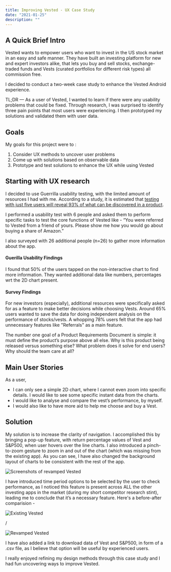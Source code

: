 ```yaml
---
title: Improving Vested - UX Case Study
date: "2021-01-25"
description: ""
---
```


## A Quick Brief Intro

Vested wants to empower users who want to invest in the US stock market in an easy and safe manner. They have built an investing platform for new and expert investors alike, that lets you buy and sell stocks, exchange-traded funds and Vests (curated portfolios for different risk types) all commission free.

I decided to conduct a two-week case study to enhance the Vested Android experience.

TL;DR — As a user of Vested, I wanted to learn if there were any usability problems that could be fixed. Through research, I was surprised to identify three pain points that most users were experiencing. I then prototyped my solutions and validated them with user data.

## Goals

My goals for this project were to :
1. Consider UX methods to uncover user problems
2. Come up with solutions based on observable data
3. Prototype and test solutions to enhance the UX while using Vested

## Starting with UX research

I decided to use Guerrilla usability testing, with the limited amount of resources I had with me. According to a study, it is estimated that [testing with just five users will reveal 93% of what can be discovered in a product](https://www.nngroup.com/articles/why-you-only-need-to-test-with-5-users/).

I performed a usability test with 6 people and asked them to perform specific tasks to test the core functions of Vested like - “You were referred to Vested from a friend of yours. Please show me how you would go about buying a share of Amazon.”

I also surveyed with 26 additional people (n=26) to gather more information about the app.

#### Guerilla Usability Findings

I found that 50% of the users tapped on the non-interactive chart to find more information. They wanted additional data like numbers, percentages wrt the 2D chart present.

#### Survey Findings

For new investors (especially), additional resources were specifically asked for as a feature to make better decisions while choosing Vests. Around 65% users wanted to save the data for doing independent analysis on the performance of stocks/vests.
A whopping 78% users felt that the app had unnecessary features like "Referrals" as a main feature.

The number one goal of a Product Requirements Document is simple: it must define the product’s purpose above all else. Why is this product being released versus something else? What problem does it solve for end users? Why should the team care at all?

## Main User Stories

As a user,
- I can only see a simple 2D chart, where I cannot even zoom into specific details. I would like to see some specific instant data from the charts.
- I would like to analyse and compare the vest’s performance, by myself.
- I would also like to have more aid to help me choose and buy a Vest.

## Solution

My solution is to increase the clarity of navigation. I accomplished this by bringing a pop-up feature, with return percentage values of Vest and S&P500, when user hovers over the line charts. I also introduced a pinch-to-zoom gesture to zoom in and out of the chart (which was missing from the existing app). As you can see, I have also changed the background layout of charts to be consistent with the rest of the app.

![Screenshots of revamped Vested](./PRD.png)

I have introduced time period options to be selected by the user to check performance, as I noticed this feature is present across ALL the other investing apps in the market (during my short competitor research stint), leading me to conclude that it’s a necessary feature. Here's a before-after comparision -

![Existing Vested](./pro1.jpg)

/

![Revamped Vested](./pro.gif)

I have also added a link to download data of Vest and S&P500, in form of a .csv file, as I believe that option will be useful by experienced users.

I really enjoyed refining my design methods through this case study and I had fun uncovering ways to improve Vested.